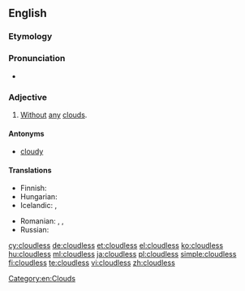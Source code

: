 ==English==

===Etymology===
{{suffix|cloud|less}}

===Pronunciation===
* {{audio|En-us-cloudless.ogg|Audio (US)}}

===Adjective===
{{en-adj}}

# {{context|weather|lang=en}} [[without|Without]] [[any]] [[cloud]]s.

====Antonyms====
* [[cloudy]]

====Translations====
{{trans-top|without any clouds}}
* Finnish: {{t+|fi|pilvetön}}
* Hungarian: {{t+|hu|felhőtlen}}
* Icelandic: {{t|is|heiður}}, {{t|is|heiðskír}}
{{trans-mid}}
* Romanian: {{t|ro|senin}},  {{t+|ro|clar}},  {{t|ro|limpede}}
* Russian: {{t+|ru|безоблачный|tr=b'ezóblačnyj}}
{{trans-bottom}}

[[Category:en:Clouds]]

[[cy:cloudless]]
[[de:cloudless]]
[[et:cloudless]]
[[el:cloudless]]
[[ko:cloudless]]
[[hu:cloudless]]
[[ml:cloudless]]
[[ja:cloudless]]
[[pl:cloudless]]
[[simple:cloudless]]
[[fi:cloudless]]
[[te:cloudless]]
[[vi:cloudless]]
[[zh:cloudless]]